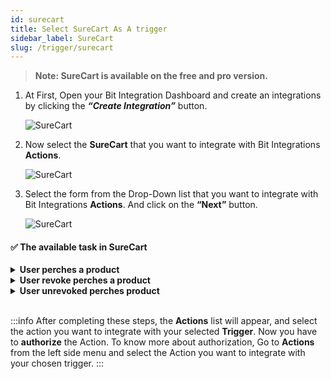 ```yaml
---
id: surecart
title: Select SureCart As A trigger
sidebar_label: SureCart
slug: /trigger/surecart
---
```



> **Note: SureCart is available on the free and pro version.**

1. At First, Open your Bit Integration Dashboard and create an integrations by clicking the **_“Create Integration”_** button.

   <Image src="trigger/_create-integrations" alt="SureCart" w="1020" h="350" />

2. Now select the **SureCart** that you want to integrate with Bit Integrations **Actions**.

   <Image src="trigger/surecart/select-trigger" alt="SureCart" w="1020" h="350" />

3. Select the form from the Drop-Down list that you want to integrate with Bit Integrations **Actions**. And click on the **“Next”** button.

   <Image src="trigger/surecart/select-form-or-task-name" alt="SureCart" w="1020" h="350"/>
   

#### ✅ The available task in SureCart

<details>
      <summary>
       <b>User perches a product</b>
      </summary>
      <div>
       This integration will be triggered when the User perches a product. You can select a specific product or any product.<br/> 
         <b>For example,</b> when the user perches a product, you can use this task to send the customer id, product, order, and store details to <a href="https://docs.bit-integrations.bitapps.pro/integrations/google-sheet">Google Sheets</a>, <a href="https://docs.bit-integrations.bitapps.pro/integrations/wpcf7-mailchimp">Mailchimp</a>, CRM, Email marketing tools, and other third-party platforms.<br/><br/>
         <b>✅ Available task fields</b>
         <ul>
          <li>Store Name</li>
         <li>Store Url</li>
         <li>Product Id</li>
         <li>Product Name</li>
         <li>Product</li>
         <li>Description</li>
         <li>Product Thumb</li>
         <li>Product Thumb Id</li>
         <li>Product Price Id</li>
         <li>Order Number</li>
         <li>Product Price</li>
         <li>Product Quantity</li>
         <li>Max Price amount</li>
         <li>Min Price amount</li>
         <li>Order Id</li>
         <li>Order Date</li>
         <li>Order Status</li>
         <li>Order Paid Amount</li>
         <li>Payment Currency</li>
         <li>Payment Method</li>
         <li>Customer Id</li>
         <li>Subscriptions Id</li>
         </ul>
      </div>
</details>

<details>
      <summary>
       <b>User revoke perches a product</b>
      </summary>
      <div>
       This integration will be triggered when the User perches a product. You can select a specific product or any product.<br/> 
         <b>For example,</b> when the user perches a product, you can use this task to send the customer id, product, order, and store details to <a href="https://docs.bit-integrations.bitapps.pro/integrations/google-sheet">Google Sheets</a>, <a href="https://docs.bit-integrations.bitapps.pro/integrations/wpcf7-mailchimp">Mailchimp</a>, CRM, Email marketing tools, and other third-party platforms.<br/><br/>
         <b>✅ Available task fields</b>
         <ul>
         <li>Store Name</li>
         <li>Store Url</li>
         <li>Purchase Id</li>
         <li>Revoke Date</li>
         <li>Customer Id</li>
         <li>Product Id</li>
         <li>Product</li>
         <li>Description</li>
         <li>Product Name</li>
         <li>Product Image Id</li>
         <li>Product Price</li>
         <li>Product Currency</li>
         </ul>
      </div>
</details>

<details>
      <summary>
       <b>User unrevoked perches product</b>
      </summary>
      <div>
       This integration will be triggered when the User perches a product. You can select a specific product or any product.<br/> 
         <b>For example,</b> when the user perches a product, you can use this task to send the customer id, product, order, and store details to <a href="https://docs.bit-integrations.bitapps.pro/integrations/google-sheet">Google Sheets</a>, <a href="https://docs.bit-integrations.bitapps.pro/integrations/wpcf7-mailchimp">Mailchimp</a>, CRM, Email marketing tools, and other third-party platforms.<br/><br/>
         <b>✅ Available task fields</b>
         <ul>
            <li>Store Name</li>
            <li>Store Url</li>
            <li>Purchase Id</li>
            <li>Revoke Date</li>
            <li>Customer Id</li>
            <li>Product Id</li>
            <li>Product</li>
            <li>Description</li>
            <li>Product Name</li>
            <li>Product Image Id</li>
            <li>Product Price</li>
            <li>Product Currency</li>
         </ul>
      </div>
</details>



<br/>

:::info
  After completing these steps, the **Actions** list will appear, and select the action you want to integrate with your selected **Trigger**. Now you have to **authorize** the Action. To know more about authorization, Go to **Actions** from the left side menu and select the Action you want to integrate with your chosen trigger.
:::

<Feedback/>